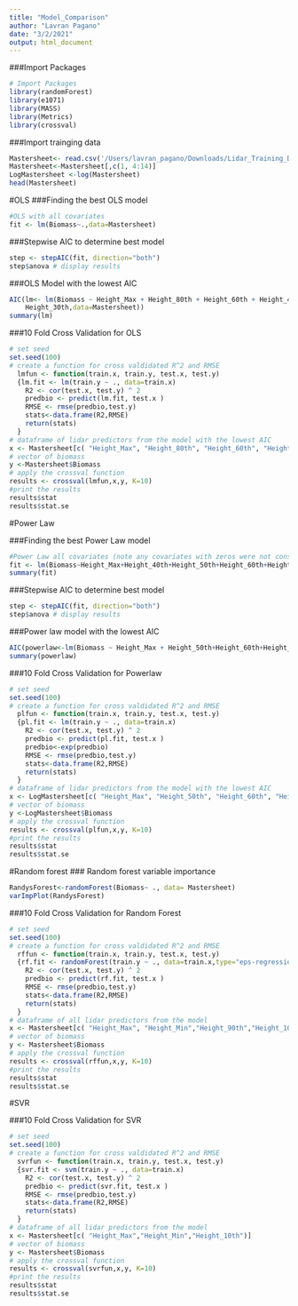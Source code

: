 ```yaml
---
title: "Model_Comparison"
author: "Lavran Pagano"
date: "3/2/2021"
output: html_document
---
```

###Import Packages
```r
# Import Packages
library(randomForest)
library(e1071)
library(MASS)
library(Metrics)
library(crossval)
```


###Import trainging data
```r
Mastersheet<- read.csv('/Users/lavran_pagano/Downloads/Lidar_Training_Data/Lidar_Training_Data.csv')
Mastersheet<-Mastersheet[,c(1, 4:14)]
LogMastersheet <-log(Mastersheet)
head(Mastersheet)
```
#OLS
###Finding the best OLS model
```r
#OLS with all covariates
fit <- lm(Biomass~.,data=Mastersheet)
```
###Stepwise AIC to determine best model
```r
step <- stepAIC(fit, direction="both")
step$anova # display results 
```


###OLS Model with the lowest AIC 
```r
AIC(lm<- lm(Biomass ~ Height_Max + Height_80th + Height_60th + Height_40th + 
    Height_30th,data=Mastersheet))
summary(lm)
```

###10 Fold Cross Validation for OLS
```r
# set seed
set.seed(100)
# create a function for cross valdidated R^2 and RMSE
  lmfun <- function(train.x, train.y, test.x, test.y)
  {lm.fit <- lm(train.y ~ ., data=train.x)
    R2 <- cor(test.x, test.y) ^ 2
    predbio <- predict(lm.fit, test.x )
    RMSE <- rmse(predbio,test.y)
    stats<-data.frame(R2,RMSE)
    return(stats)
  }
# dataframe of lidar predictors from the model with the lowest AIC
x <- Mastersheet[c( "Height_Max", "Height_80th", "Height_60th", "Height_40th" ,"Height_30th")]
# vector of biomass
y <-Mastersheet$Biomass
# apply the crossval function
results <- crossval(lmfun,x,y, K=10)
#print the results
results$stat
results$stat.se
```

#Power Law

###Finding the best Power Law model
```r
#Power Law all covariates (note any covariates with zeros were not considered)
fit <- lm(Biomass~Height_Max+Height_40th+Height_50th+Height_60th+Height_70th+Height_80th+Height_90th,data=LogMastersheet)
summary(fit)
```

###Stepwise AIC to determine best model
```r
step <- stepAIC(fit, direction="both")
step$anova # display results 
```

###Power law model with the lowest AIC
```r
AIC(powerlaw<-lm(Biomass ~ Height_Max + Height_50th+Height_60th+Height_80th ,data=LogMastersheet))
summary(powerlaw)
```


###10 Fold Cross Validation for Powerlaw
```r
# set seed
set.seed(100)
# create a function for cross valdidated R^2 and RMSE
  plfun <- function(train.x, train.y, test.x, test.y)
  {pl.fit <- lm(train.y ~ ., data=train.x)
    R2 <- cor(test.x, test.y) ^ 2
    predbio <- predict(pl.fit, test.x )
    predbio<-exp(predbio)
    RMSE <- rmse(predbio,test.y)
    stats<-data.frame(R2,RMSE)
    return(stats)
  }
# dataframe of lidar predictors from the model with the lowest AIC
x <- LogMastersheet[c( "Height_Max", "Height_50th", "Height_60th", "Height_80th")]
# vector of biomass
y <-LogMastersheet$Biomass
# apply the crossval function
results <- crossval(plfun,x,y, K=10)
#print the results
results$stat
results$stat.se
```

#Random forest
###  Random forest variable importance
```r
RandysForest<-randomForest(Biomass~ ., data= Mastersheet)
varImpPlot(RandysForest)
```

###10 Fold Cross Validation for Random Forest
```r
# set seed
set.seed(100)
# create a function for cross valdidated R^2 and RMSE
  rffun <- function(train.x, train.y, test.x, test.y)
  {rf.fit <- randomForest(train.y ~ ., data=train.x,type="eps-regression")
    R2 <- cor(test.x, test.y) ^ 2
    predbio <- predict(rf.fit, test.x )
    RMSE <- rmse(predbio,test.y)
    stats<-data.frame(R2,RMSE)
    return(stats)
  }
# dataframe of all lidar predictors from the model 
x <- Mastersheet[c( "Height_Max", "Height_Min","Height_90th","Height_10th","Height_20th")]
# vector of biomass
y <- Mastersheet$Biomass
# apply the crossval function
results <- crossval(rffun,x,y, K=10)
#print the results
results$stat
results$stat.se
```
#SVR

###10 Fold Cross Validation for SVR
```r
# set seed
set.seed(100)
# create a function for cross valdidated R^2 and RMSE
  svrfun <- function(train.x, train.y, test.x, test.y)
  {svr.fit <- svm(train.y ~ ., data=train.x)
    R2 <- cor(test.x, test.y) ^ 2
    predbio <- predict(svr.fit, test.x )
    RMSE <- rmse(predbio,test.y)
    stats<-data.frame(R2,RMSE)
    return(stats)
  }
# dataframe of all lidar predictors from the model 
x <- Mastersheet[c( "Height_Max","Height_Min","Height_10th")]
# vector of biomass
y <- Mastersheet$Biomass
# apply the crossval function
results <- crossval(svrfun,x,y, K=10)
#print the results
results$stat
results$stat.se
```
